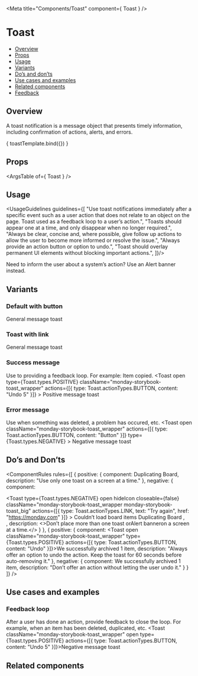 
<Meta
  title="Components/Toast"
  component={ Toast }
/>

<!--- Component template -->


<!--- Component documentation -->

# Toast
- [Overview](#overview)
- [Props](#props)
- [Usage](#usage)
- [Variants](#variants)
- [Do’s and don’ts](#dos-and-donts)
- [Use cases and examples](#use-cases-and-examples)
- [Related components](#related-components)
- [Feedback](#feedback)

## Overview
A toast notification is a message object that presents timely information, including confirmation of actions, alerts, and errors.

<Canvas>
  <Story name="Overview"
         args={ {children: "General message toast", open: true, className: "monday-storybook-toast_wrapper", actions: [{ type: Toast.actionTypes.BUTTON, content: "Button" }]} }>
    { toastTemplate.bind({}) }
  </Story>
</Canvas>

## Props
<ArgsTable of={ Toast } />

## Usage
<UsageGuidelines guidelines={[
  "Use toast notifications immediately after a specific event such as a user action that does not relate to an object on the page. Toast used as a feedback loop to a user’s action.",
  "Toasts should appear one at a time, and only disappear when no longer required.",
  "Always be clear, concise and, where possible, give follow up actions to allow the user to become more informed or resolve the issue.",
  "Always provide an action button or option to undo.",
  "Toast should overlay permanent UI elements without blocking important actions.",
]}/>

<Tip title="Check yourself">Need to inform the user about a system’s action? Use an <Link href="/?path=/docs/components-alertbanner--overview" size={Link.sizes.SMALL} withoutSpacing>Alert banner</Link> instead.</Tip>

## Variants
### Default with button
<Canvas>
  <Story name="Default with button">
    <Toast open className="monday-storybook-toast_wrapper" actions={[{ type: Toast.actionTypes.BUTTON, content: "Button" }]}>General message toast</Toast>
  </Story>
</Canvas>

### Toast with link
<Canvas>
  <Story name="Toast with link">
    <Toast open className="monday-storybook-toast_wrapper" actions={[{ type: Toast.actionTypes.LINK, text: "Link to action", href: "https://monday.com" }]}>General message toast</Toast>
  </Story>
</Canvas>

### Success message
Use to providing a feedback loop. For example: Item copied.
<Canvas>
  <Story name="Success message">
    <Toast
      open 
      type={Toast.types.POSITIVE} 
      className="monday-storybook-toast_wrapper" 
      actions={[{ type: Toast.actionTypes.BUTTON, content: "Undo 5" }]}
    >
      Positive message toast
    </Toast>
  </Story>
</Canvas>

### Error message
Use when something was deleted, a problem has occured, etc.
<Canvas>
  <Story name="Error message">
    <Toast 
      open 
      className="monday-storybook-toast_wrapper"
      actions={[{ type: Toast.actionTypes.BUTTON, content: "Button" }]}
      type={Toast.types.NEGATIVE}
    >
      Negative message toast
    </Toast>
  </Story>
</Canvas>

## Do’s and Don’ts
<ComponentRules
  rules={[
    {
      positive: {
        component: <Toast open className="monday-storybook-toast_wrapper" type={Toast.types.POSITIVE}>Duplicating Board</Toast>,
        description: "Use only one toast on a screen at a time."
      },
      negative: {
        component:
          <div className="monday-storybook-toast_inline-wrapper">
            <Toast 
              type={Toast.types.NEGATIVE}
              open
              hideIcon 
              closeable={false}
              className="monday-storybook-toast_wrapper monday-storybook-toast_big"
              actions={[{ type: Toast.actionTypes.LINK, text: "Try again", href: "https://monday.com" }]}
            >
              Couldn’t load board items
            </Toast>
            <Toast 
              type={Toast.types.POSITIVE} 
              className="monday-storybook-toast_wrapper"
              hideIcon
              text="Duplicating Board"
              open
            >
              Duplicating Board
            </Toast>,
          </div>,
        description: <>Don’t place more than one toast or<Link href="/?path=/docs/components-alertbanner--overview">Alert banner</Link>on a screen at a time.</>
      }
    },
    {
      positive: {
        component: <Toast open className="monday-storybook-toast_wrapper" type={Toast.types.POSITIVE} actions={[{ type: Toast.actionTypes.BUTTON, content: "Undo" }]}>We successfully archived 1 item</Toast>,
        description: "Always offer an option to undo the action. Keep the toast for 60 seconds before auto-removing it."
      },
      negative: {
        component: <Toast open className="monday-storybook-toast_wrapper" type={Toast.types.POSITIVE}>We successfully archived 1 item</Toast>,
        description: "Don’t offer an action without letting the user undo it."
      }
    }
  ]}
/>

## Use cases and examples
### Feedback loop
After a user has done an action, provide feedback to close the loop. For example, when an item has been deleted, duplicated, etc.
<Canvas>
  <Story name="Feedback loop">
    <Toast className="monday-storybook-toast_wrapper" open type={Toast.types.POSITIVE} actions={[{ type: Toast.actionTypes.BUTTON, content: "Undo 5" }]}>Negative message toast</Toast>
  </Story>
</Canvas>

## Related components
<RelatedComponents componentsNames={[ALERT_BANNER,TOOLTIP,ATTENTION_BOX]} />
